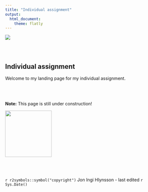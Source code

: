 ```yaml
---
title: "Individual assignment"
output: 
  html_document:
    theme: flatly
---
```



![](images/Banner.jpg)


<style type="text/css">
.title {
  display: none;
}

#getting-started img {
  margin-right: 10px;
}

</style>

<div class="row" style="padding-top: 30px;">
<div class="col-sm-6">

# **Individual assignment**

Welcome to my landing page for my individual assignment. 

<br><br><br>
**Note:** This page is still under construction! 


</div>
<div class="col-sm-6">
![](images/ProjectHlynsson.jpg){width=150px align="right"}

</div>


<div class="col-sm-6">
<br><br><br>
`r r2symbols::symbol("copyright")` Jon Ingi Hlynsson - last edited `r Sys.Date()`
</div>